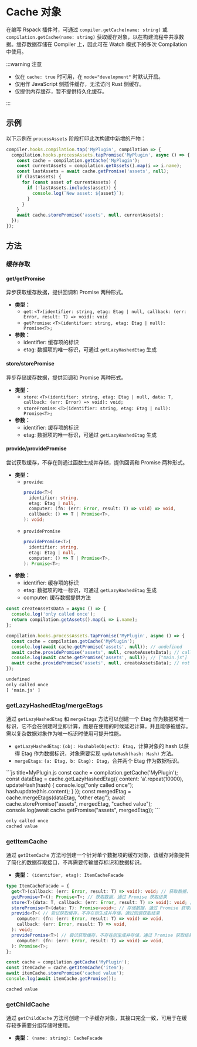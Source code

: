 
# Cache 对象

在编写 Rspack 插件时，可通过 `compiler.getCache(name: string)` 或 `compilation.getCache(name: string)` 获取缓存对象，以在构建流程中共享数据。缓存数据存储在 Compiler 上，因此可在 Watch 模式下的多次 Compilation 中使用。

:::warning 注意

- 仅在 `cache: true` 时可用，在 `mode="development"` 时默认开启。
- 仅用作 JavaScript 侧插件缓存，无法访问 Rust 侧缓存。
- 仅提供内存缓存，暂不提供持久化缓存。

:::

## 示例

以下示例在 `processAssets` 阶段打印此次构建中新增的产物：

```js
compiler.hooks.compilation.tap('MyPlugin', compilation => {
  compilation.hooks.processAssets.tapPromise('MyPlugin', async () => {
    const cache = compilation.getCache('MyPlugin');
    const currentAssets = compilation.getAssets().map(i => i.name);
    const lastAssets = await cache.getPromise('assets', null);
    if (lastAssets) {
      for (const asset of currentAssets) {
        if (!lastAssets.includes(asset)) {
          console.log(`New asset: ${asset}`);
        }
      }
    }
    await cache.storePromise('assets', null, currentAssets);
  });
});
```

## 方法

### 缓存存取

#### get/getPromise

异步获取缓存数据，提供回调和 Promise 两种形式。

- **类型：**
  - `get`: `<T>(identifier: string, etag: Etag | null, callback: (err: Error, result: T) => void): void`
  - `getPromise`: `<T>(identifier: string, etag: Etag | null): Promise<T>;`
- **参数：**
  - identifier: 缓存项的标识
  - etag: 数据项的唯一标识，可通过 `getLazyHashedEtag` 生成

#### store/storePromise

异步存储缓存数据，提供回调和 Promise 两种形式。

- **类型：**
  - `store`: `<T>(identifier: string, etag: Etag | null, data: T, callback: (err: Error) => void): void;`
  - `storePromise`: `<T>(identifier: string, etag: Etag | null): Promise<T>;`
- **参数：**
  - identifier: 缓存项的标识
  - etag: 数据项的唯一标识，可通过 `getLazyHashedEtag` 生成

#### provide/providePromise

尝试获取缓存，不存在则通过函数生成并存储，提供回调和 Promise 两种形式。

- **类型：**
  - `provide`:
    ```ts
    provide<T>(
      identifier: string,
      etag: Etag | null,
      computer: (fn: (err: Error, result: T) => void) => void,
      callback: () => T | Promise<T>,
    ): void;
    ```
  - `providePromise`
    ```ts
    providePromise<T>(
      identifier: string,
      etag: Etag | null,
      computer: () => T | Promise<T>,
    ): Promise<T>;
    ```
- **参数：**
  - identifier: 缓存项的标识
  - etag: 数据项的唯一标识，可通过 `getLazyHashedEtag` 生成
  - computer: 缓存数据提供方法

<Columns>

```js title=MyPlugin.js
const createAssetsData = async () => {
  console.log('only called once');
  return compilation.getAssets().map(i => i.name);
};

compilation.hooks.processAssets.tapPromise('MyPlugin', async () => {
  const cache = compilation.getCache('MyPlugin');
  console.log(await cache.getPromise('assets', null)); // undefined
  await cache.providePromise('assets', null, createAssetsData); // call createAssetsData
  console.log(await cache.getPromise('assets', null)); // ["main.js"]
  await cache.providePromise('assets', null, createAssetsData); // not call
});
```

```txt title=输出
undefined
only called once
[ 'main.js' ]
```

</Columns>

### getLazyHashedEtag/mergeEtags

通过 `getLazyHashedEtag` 和 `mergeEtags` 方法可以创建一个 Etag 作为数据项唯一标识，它不会在创建时立即计算，而是在使用的时候延迟计算，并且能够被缓存。需以复杂数据对象作为唯一标识时使用可提升性能。

- `getLazyHashedEtag`: `(obj: HashableObject): Etag`，计算对象的 hash 以获得 Etag 作为数据标识，对象需要实现 `updateHash(hash: Hash)` 方法。
- `mergeEtags`: `(a: Etag, b: Etag): Etag`，合并两个 Etag 作为数据标识。

<Columns>
```js title=MyPlugin.js
const cache = compilation.getCache('MyPlugin');
const dataEtag = cache.getLazyHashedEtag({
  content: 'a'.repeat(10000),
  updateHash(hash) {
    console.log("only called once");
    hash.update(this.content);
  }
});
const mergedEtag = cache.mergeEtags(dataEtag, "other etag");
await cache.storePromise("assets", mergedEtag, "cached value");
console.log(await cache.getPromise("assets", mergedEtag));
```

```txt title=输出
only called once
cached value
```

</Columns>

### getItemCache

通过 `getItemCache` 方法可创建一个针对单个数据项的缓存对象，该缓存对象提供了简化的数据存取接口，不再需要传输缓存标识和数据标识。

- **类型：** `(identifier, etag): ItemCacheFacade`

```ts
type ItemCacheFacade = {
  get<T>(callback: (err: Error, result: T) => void): void; // 获取数据，通过回调获取结果
  getPromise<T>(): Promise<T>; // 获取数据，通过 Promise 获取结果
  store<T>(data: T, callback: (err: Error, result: T) => void): void; // 存储数据，通过回调通知结果
  storePromise<T>(data: T): Promise<void>; // 存储数据，通过 Promise 获取结果
  provide<T>( // 尝试获取缓存，不存在则生成并存储，通过回调获取结果
    computer: (fn: (err: Error, result: T) => void) => void,
    callback: (err: Error, result: T) => void,
  ): void;
  providePromise<T>( // 尝试获取缓存，不存在则生成并存储，通过 Promise 获取结果
    computer: (fn: (err: Error, result: T) => void) => void,
  ): Promise<T>;
};
```

<Columns>

```js title=MyPlugin.js
const cache = compilation.getCache('MyPlugin');
const itemCache = cache.getItemCache('item');
await itemCache.storePromise('cached value');
console.log(await itemCache.getPromise());
```

```txt title=输出
cached value
```

</Columns>

### getChildCache

通过 `getChildCache` 方法可创建一个子缓存对象，其接口完全一致，可用于在缓存较多需要分组存储时使用。

- **类型：** `(name: string): CacheFacade`
